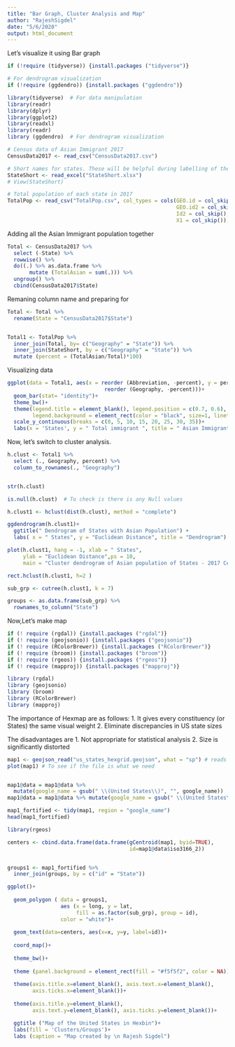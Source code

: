 ---
title: "Bar Graph, Cluster Analysis and Map"
author: "RajeshSigdel"
date: "5/6/2020"
output: html_document
---

Let's visualize it using Bar graph

```{r message = FALSE, warning = F}
if (!require (tidyverse)) {install.packages ("tidyverse")}

# For dendrogram visualization
if (!require (ggdendro)) {install.packages ("ggdendro")}

library(tidyverse)  # For data manipulation
library(readr)
library(dplyr)
library(ggplot2)
library(readxl)
library(readr)
library (ggdendro)  # For dendrogram visualization
```

```{r warning = FALSE, message = FALSE}
# Census data of Asian Immigrant 2017
CensusData2017 <- read_csv("CensusData2017.csv")

# Short names for states. These will be helpful during labelling of the figure
StateShort <- read_excel("StateShort.xlsx")
# View(StateShort)

# Total population of each state in 2017
TotalPop <- read_csv("TotalPop.csv", col_types = cols(GEO.id = col_skip(), 
                                                      GEO.id2 = col_skip(), Id = col_skip(), 
                                                      Id2 = col_skip(), `Margin of Error; Total` = col_skip(), 
                                                      X1 = col_skip()), skip = 1)

```

Adding all the Asian Immigrant population together
```{r}

Total <- CensusData2017 %>% 
  select (-State) %>% 
  rowwise() %>% 
  do((.) %>% as.data.frame %>% 
       mutate (TotalAsian = sum(.))) %>% 
  ungroup() %>% 
  cbind(CensusData2017$State) 

```
Remaning column name and preparing for 
```{r}
Total <- Total %>% 
  rename(State = "CensusData2017$State")


Total1 <- TotalPop %>% 
  inner_join(Total, by= c("Geography" = "State")) %>%
  inner_join(StateShort, by = c("Geography" = "State")) %>% 
  mutate (percent = (TotalAsian/Total)*100)

```


Visualizing data
```{r fig.width=12, fig.height = 10}
ggplot(data = Total1, aes(x = reorder (Abbreviation, -percent), y = percent, fill =
                               reorder (Geography, -percent)))+
  geom_bar(stat= "identity")+
  theme_bw()+
  theme(legend.title = element_blank(), legend.position = c(0.7, 0.6), 
        legend.background = element_rect(color = "black", size=1, linetype= "solid"))+
  scale_y_continuous(breaks = c(0, 5, 10, 15, 20, 25, 30, 35))+
  labs(x = 'States', y = " Total immigrant ", title = " Asian Immigrant Population Percentage in 50 States and Puerto Rico in 2017")


```

Now, let's switch to cluster analysis.

```{r}
h.clust <- Total1 %>%
  select (., Geography, percent) %>% 
  column_to_rownames(., "Geography") 


str(h.clust)

is.null(h.clust)  # To check is there is any Null values
```


```{r}
h.clust1 <- hclust(dist(h.clust), method = "complete")

ggdendrogram(h.clust1)+ 
  ggtitle(" Dendrogram of States with Asian Population") +
  labs( x = " States", y = "Euclidean Distance", title = "Dendrogram")

```

```{r figure.width= 20}
plot(h.clust1, hang = -1, xlab = " States", 
     ylab = "Euclidean Distance",ps = 10,
     main = "Cluster dendrogram of Asian population of States - 2017 Census")

rect.hclust(h.clust1, h=2 )
```

```{r message = FALSE, warning = FALSE}
sub_grp <- cutree(h.clust1, k = 7)

groups <- as.data.frame(sub_grp) %>% 
  rownames_to_column("State")

```

Now,Let's make map

```{r warning=FALSE, message=FALSE}

if (! require (rgdal)) {install.packages ("rgdal")}
if (! require (geojsonio)) {install.packages ("geojsonio")}
if (! require (RColorBrewer)) {install.packages ("RColorBrewer")}
if (! require (broom)) {install.packages ("broom")}
if (! require (rgeos)) {install.packages ("rgeos")}
if (! require (mapproj)) {install.packages ("mapproj")}

library (rgdal)
library (geojsonio)
library (broom)
library (RColorBrewer)
library (mapproj)
```

The importance of Hexmap are as follows:
1. It gives every constituency (or States) the same visual weight
2. Eliminate discrepancies in US state sizes
  
  
The disadvantages are
1. Not appropriate for statistical analysis
2. Size is significantly distorted


```{r warning = FALSE, message = FALSE}
map1 <- geojson_read("us_states_hexgrid.geojson", what = "sp") # reads the file
plot(map1) # To see if the file is what we need


map1@data = map1@data %>%
  mutate(google_name = gsub(" \\(United States\\)", "", google_name))
map1@data = map1@data %>% mutate(google_name = gsub(" \\(United States\\)", "", google_name))

map1_fortified <- tidy(map1, region = "google_name")
head(map1_fortified)

```

```{r warning = FALSE, message = FALSE}
library(rgeos)

centers <- cbind.data.frame(data.frame(gCentroid(map1, byid=TRUE), 
                                       id=map1@data$iso3166_2))


groups1 <- map1_fortified %>% 
  inner_join(groups, by = c("id" = "State")) 
```

```{r warning = FALSE, message = FALSE}
ggplot()+
  
  geom_polygon ( data = groups1, 
                 aes (x = long, y = lat, 
                      fill = as.factor(sub_grp), group = id),
                 color = "white")+
  
  geom_text(data=centers, aes(x=x, y=y, label=id))+
  
  coord_map()+
  
  theme_bw()+
  
  theme (panel.background = element_rect(fill = "#f5f5f2", color = NA))+
  
  theme(axis.title.x=element_blank(), axis.text.x=element_blank(), 
        axis.ticks.x=element_blank())+
  
  theme(axis.title.y=element_blank(), 
        axis.text.y=element_blank(), axis.ticks.y=element_blank())+

  ggtitle ("Map of the United States in Hexbin")+
  labs(fill = 'Clusters/Groups')+
  labs (caption = "Map created by \n Rajesh Sigdel")

```

